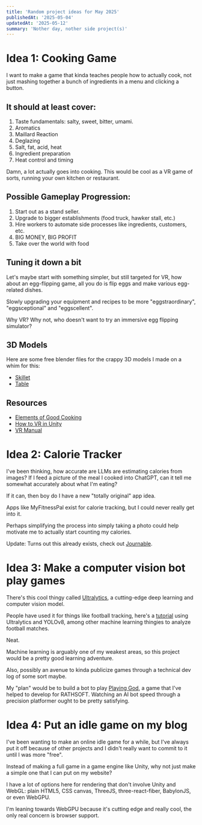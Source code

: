 ```yaml
---
title: 'Random project ideas for May 2025'
publishedAt: '2025-05-04'
updatedAt: '2025-05-12'
summary: 'Nother day, nother side project(s)'
---
```


# Idea 1: Cooking Game
I want to make a game that kinda teaches people how to actually cook, not just mashing together a bunch of ingredients in a menu and clicking a button.

## It should at least cover:
1. Taste fundamentals: salty, sweet, bitter, umami.
2. Aromatics
3. Maillard Reaction
4. Deglazing
5. Salt, fat, acid, heat
6. Ingredient preparation
7. Heat control and timing

Damn, a lot actually goes into cooking.
This would be cool as a VR game of sorts, running your own kitchen or restaurant.

## Possible Gameplay Progression:
1. Start out as a stand seller.
2. Upgrade to bigger establishments (food truck, hawker stall, etc.)
3. Hire workers to automate side processes like ingredients, customers, etc.
4. BIG MONEY, BIG PROFIT
5. Take over the world with food

## Tuning it down a bit
Let's maybe start with something simpler, but still targeted for VR, how about an egg-flipping game, all you do is flip eggs and make various egg-related dishes. 

Slowly upgrading your equipment and recipes to be more "eggstraordinary", "eggsceptional" and "eggscellent".

Why VR? Why not, who doesn't want to try an immersive egg flipping simulator?

## 3D Models
Here are some free blender files for the crappy 3D models I made on a whim for this:

- [Skillet](/blender/frying-pan.blend)
- [Table](/blender/table.blend)

## Resources
- [Elements of Good Cooking](https://www.saltfatacidheat.com/)
- [How to VR in Unity](https://learn.unity.com/pathway/vr-development)
- [VR Manual](https://docs.unity3d.com/Manual/VROverview.html)

# Idea 2: Calorie Tracker
I've been thinking, how accurate are LLMs are estimating calories from images? If I feed a picture of the meal I cooked into ChatGPT, can it tell me somewhat accurately about what I'm eating?

If it can, then boy do I have a new "totally original" app idea.

Apps like MyFitnessPal exist for calorie tracking, but I could never really get into it.

Perhaps simplifying the process into simply taking a photo could help motivate me to actually start counting my calories.

Update: Turns out this already exists, check out [Journable](https://www.journable.com/).

# Idea 3: Make a computer vision bot play games
There's this cool thingy called [Ultralytics](https://docs.ultralytics.com/), a cutting-edge deep learning and computer vision model.

People have used it for things like football tracking, here's a [tutorial](https://youtu.be/neBZ6huolkg?feature=shared) using Ultralytics and YOLOv8, among other machine learning thingies to analyze football matches.

Neat.

Machine learning is arguably one of my weakest areas, so this project would be a pretty good learning adventure.

Also, possibly an avenue to kinda publicize games through a technical dev log of some sort maybe.

My "plan" would be to build a bot to play [Playing God](https://store.steampowered.com/app/3165320/Playing_God/), a game that I've helped to develop for RATHSOFT. Watching an AI bot speed through a precision platformer ought to be pretty satisfying.

# Idea 4: Put an idle game on my blog
I've been wanting to make an online idle game for a while, but I've always put it off because of other projects and I didn't really want to commit to it until I was more "free".

Instead of making a full game in a game engine like Unity, why not just make a simple one that I can put on my website? 

I have a lot of options here for rendering that don't involve Unity and WebGL: plain HTML5, CSS canvas, ThreeJS, three-react-fiber, BabylonJS, or even WebGPU.

I'm leaning towards WebGPU because it's cutting edge and really cool, the only real concern is browser support.